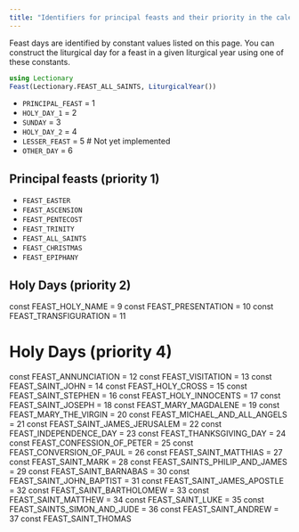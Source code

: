 ```yaml
---
title: "Identifiers for principal feasts and their priority in the calendar"
---
```




Feast days are identified by constant values listed on this page. You can construct the liturgical day for a feast in a given liturgical year using one of these constants.

```julia
using Lectionary
Feast(Lectionary.FEAST_ALL_SAINTS, LiturgicalYear())
```




- `PRINCIPAL_FEAST` = 1
- `HOLY_DAY_1` = 2
- `SUNDAY` = 3
- `HOLY_DAY_2` = 4
- `LESSER_FEAST` = 5 # Not yet implemented
- `OTHER_DAY` = 6


## Principal feasts (priority 1)

- `FEAST_EASTER`
- `FEAST_ASCENSION`
- `FEAST_PENTECOST`
- `FEAST_TRINITY`
- `FEAST_ALL_SAINTS`
- `FEAST_CHRISTMAS`
- `FEAST_EPIPHANY`


## Holy Days (priority 2)

const FEAST_HOLY_NAME = 9
const FEAST_PRESENTATION = 10
const FEAST_TRANSFIGURATION = 11


# Holy Days (priority 4)
const FEAST_ANNUNCIATION = 12
const FEAST_VISITATION = 13
const FEAST_SAINT_JOHN = 14
const FEAST_HOLY_CROSS = 15
const FEAST_SAINT_STEPHEN = 16
const FEAST_HOLY_INNOCENTS = 17
const FEAST_SAINT_JOSEPH = 18
const FEAST_MARY_MAGDALENE = 19
const FEAST_MARY_THE_VIRGIN = 20
const FEAST_MICHAEL_AND_ALL_ANGELS = 21
const FEAST_SAINT_JAMES_JERUSALEM = 22
const FEAST_INDEPENDENCE_DAY = 23
const FEAST_THANKSGIVING_DAY = 24
const FEAST_CONFESSION_OF_PETER = 25
const FEAST_CONVERSION_OF_PAUL = 26
const FEAST_SAINT_MATTHIAS = 27
const FEAST_SAINT_MARK = 28 
const FEAST_SAINTS_PHILIP_AND_JAMES = 29
const FEAST_SAINT_BARNABAS = 30
const FEAST_SAINT_JOHN_BAPTIST = 31
const FEAST_SAINT_JAMES_APOSTLE = 32
const FEAST_SAINT_BARTHOLOMEW = 33
const FEAST_SAINT_MATTHEW = 34
const FEAST_SAINT_LUKE = 35
const FEAST_SAINTS_SIMON_AND_JUDE = 36
const FEAST_SAINT_ANDREW = 37
const FEAST_SAINT_THOMAS 
